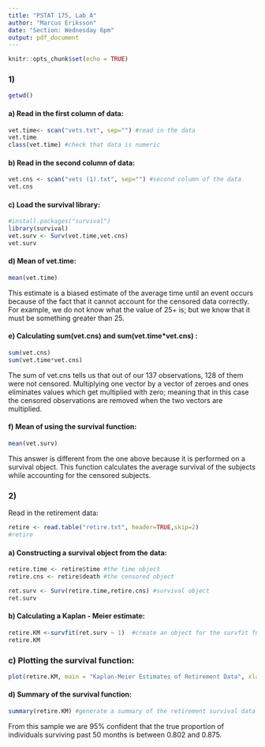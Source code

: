 ---
title: "PSTAT 175, Lab A"
author: "Marcus Eriksson"
date: "Section: Wednesday 6pm"
output: pdf_document
---

```{r setup, include=FALSE}
knitr::opts_chunk$set(echo = TRUE)
```

### 1)
```{r}
getwd()
```




#### a) Read in the first column of data:
```{r}

vet.time<- scan("vets.txt", sep="") #read in the data 
vet.time
class(vet.time) #check that data is numeric

```

#### b) Read in the second column of data:

```{r}
vet.cns <- scan("vets (1).txt", sep="") #second column of the data
vet.cns
```


#### c) Load the survival library:

```{r}
#install.packages("survival")
library(survival)
vet.surv <- Surv(vet.time,vet.cns)
vet.surv
```


#### d) Mean of vet.time:

```{r}
mean(vet.time)
```
This estimate is a biased estimate of the average time until an event occurs because of the fact that it cannot account for the censored data correctly. For example, we do not know what the value of 25+ is; but we know that it must be something greater than 25.   

#### e)  Calculating sum(vet.cns) and sum(vet.time*vet.cns) :

```{r}
sum(vet.cns)
sum(vet.time*vet.cns)
```
The sum of vet.cns tells us that out of our 137 observations, 128 of them were not censored. 
Multiplying one vector by a vector of zeroes and ones eliminates values which get multiplied with zero; meaning that in this case the censored observations are removed when the two vectors are multiplied. 


#### f) Mean of using the survival function:

```{r}
mean(vet.surv)
```
This answer is different from the one above because it is performed on a survival object. This function calculates the average survival of the subjects while accounting for the censored subjects. 


### 2)

Read in the retirement data:
```{r}
retire <- read.table("retire.txt", header=TRUE,skip=2)
#retire
```



#### a) Constructing a survival object from the data:

```{r}
retire.time <- retire$time #the time object
retire.cns <- retire$death #the censored object

ret.surv <- Surv(retire.time,retire.cns) #survival object
ret.surv
```

#### b) Calculating a Kaplan - Meier estimate:

```{r}
retire.KM <-survfit(ret.surv ~ 1)  #create an object for the survfit function for our data
retire.KM
```

### c) Plotting the survival function:


```{r}
plot(retire.KM, main = "Kaplan-Meier Estimates of Retirement Data", xlab = "Time (in months)", ylab = "Survival Probability", col = "Red")
```

#### d) Summary of the survival function:

```{r}
summary(retire.KM) #generate a summary of the retirement survival data
```

From this sample we are 95% confident that the true proportion of individuals surviving past 50 months is  between 0.802 and 0.875. 

